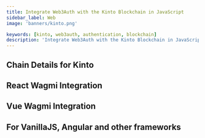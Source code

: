 ```yaml
---
title: Integrate Web3Auth with the Kinto Blockchain in JavaScript
sidebar_label: Web
image: 'banners/kinto.png'

keywords: [kinto, web3auth, authentication, blockchain]
description: 'Integrate Web3Auth with the Kinto Blockchain in JavaScript | Documentation - Web3Auth'
---
```



<SEO
  title="Integrate Web3Auth with the Kinto Blockchain in JavaScript"
  description="Integrate Web3Auth with the Kinto Blockchain in JavaScript | Documentation - Web3Auth"
  image="https://web3auth.io/docs/banners/kinto.png"
  slug="/embedded-wallets/connect-blockchain/evm/kinto/web"
/>

## Chain Details for Kinto

<ChainDetailsKinto />

## React Wagmi Integration

<ReactWagmiIntegration />

## Vue Wagmi Integration

<VueWagmiIntegration />

## For VanillaJS, Angular and other frameworks

<JsBlockchainMethods />
